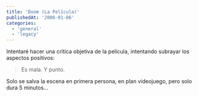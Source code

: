 ```yaml
---
title: 'Doom (La Película)'
publishedAt: '2006-01-06'
categories:
  - 'general'
  - 'legacy'
---
```


Intentaré hacer una crítica objetiva de la película, intentando subrayar los aspectos positivos:

> Es mala. Y punto.

Solo se salva la escena en primera persona, en plan videojuego, pero solo dura 5 minutos...
